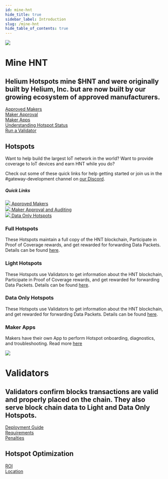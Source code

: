 ```yaml
---
id: mine-hnt
hide_title: true
sidebar_label: Introduction
slug: /mine-hnt
hide_table_of_contents: true
---
```



<div class="container" style={{ padding: 0, marginBottom: 60 }}>
  <div class="row">
    <div class="col col--12">
      <div class="flex">
        <img className="headericon" src={useBaseUrl('img/mine-hnt/minehnticon.png')} />
        <div className="headertext">
          <h1 style={{ marginTop: 0 }}>Mine HNT</h1>
          <h2 className="subtitle">
            Helium Hotspots mine $HNT and were originally built by Helium, Inc. but are now built by
            our growing ecosystem of approved manufacturers.
          </h2>
          <div>
            <a href="/mine-hnt/full-hotspots">
              <span class="badge badge--secondary">Approved Makers</span>
            </a><br>
            <a href="/mine-hnt/full-hotspots/become-a-maker/maker-approval-auditing">
              <span class="badge badge--secondary">Maker Approval</span>
            </a><br>
            <a href="/mine-hnt/maker-apps">
              <span class="badge badge--secondary">Maker Apps</span>
            </a><br>
            <a href="/mine-hnt/understanding-hotspot-status">
              <span class="badge badge--secondary">Understanding Hotspot Status</span>
            </a><br>
            <a href="/mine-hnt/validators">
              <span class="badge badge--secondary">Run a Validator</span>
            </a>
          </div>
        </div>
      </div>
    </div>
  </div>
</div>

<div class="container" style={{ padding: 0 }}>
  <div class="row">
    <div class="col col--12">
      <h2>Hotspots</h2>
    </div>
    <div class="col col--6">
      <p>
        Want to help build the largest IoT network in the world? Want to provide coverage to IoT
        devices and earn HNT while you do?
      </p>
      <p style={{ marginBottom: 40 }}>
        Check out some of these quick links for help getting started or join us in the
        #gateway-development channel on <a href="https://discord.gg/helium">our Discord</a>.
      </p>
    </div>
    <div class="col col--5 col--offset-1 " style={{ marginBottom: 100 }}>
      <h5 style={{ marginTop: 0 }}>Quick Links</h5>
      <a className="block" href="/mine-hnt/full-hotspots">
        <img className="docicon" src={useBaseUrl('img/icons/docicon.svg')} /> Approved Makers
      </a><br>
      <a className="block" href="/mine-hnt/full-hotspots/become-a-maker/maker-approval-auditing">
        <img className="docicon" src={useBaseUrl('img/icons/docicon.svg')} /> Maker Approval and
        Auditing
      </a><br>
      <a className="block" href="/mine-hnt/data-only-hotspots">
        <img className="docicon" src={useBaseUrl('img/icons/docicon.svg')} /> Data Only Hotspots
      </a><br>
    </div>
  </div>
  <div class="row">
    <div class="col col--6 borderTop">
      <div>
        <h3>Full Hotspots</h3>
        <p style={{ marginBottom: 40 }}>
          These Hotspots maintain a full copy of the HNT blockchain, Participate in Proof of
          Coverage rewards, and get rewarded for forwarding Data Packets. Details can be found
          <a href="https://docs.helium.com/mine-hnt/full-hotspots">here</a>.
        </p>
      </div>
    </div>
    <div class="col col--6 borderTop">
      <div>
        <h3>Light Hotspots</h3>
        <p style={{ marginBottom: 40 }}>
          These Hotspots use Validators to get information about the HNT blockchain, Participate in
          Proof of Coverage rewards, and get rewarded for forwarding Data Packets. Details can be found
          <a href="https://docs.helium.com/mine-hnt/light-hotspots">here</a>.
        </p>
      </div>
    </div>
    <div class="col col--6 borderTop">
      <div>
        <h3>Data Only Hotspots</h3>
        <p style={{ marginBottom: 40 }}>
          These Hotspots use Validators to get information about the HNT blockchain, and get
          rewarded for forwarding Data Packets. Details can be found 
          <a href="https://docs.helium.com/mine-hnt/data-only-hotspots">here</a>.
        </p>
      </div>
    </div>
    <div class="col col--6 borderTop">
      <div>
        <h3>Maker Apps</h3>
        <p style={{ marginBottom: 40 }}>
          Makers have their own App to perform Hotspot onboarding, diagnostics, and troubleshooting. Read more
          <a href="/mine-hnt/maker-apps">here</a>
        </p>
      </div>
    </div>
  </div>
</div>

<div class="container" style={{ padding: 0, marginBottom: 60 }}>
  <div class="row">
    <div class="col col--12">
      <div class="flex">
        <img className="headericon" src={useBaseUrl('img/validators/runvalidator.png')} />
        <div className="headertext">
          <h1 style={{ marginTop: 0 }}>Validators</h1>
          <h2 className="subtitle">
            Validators confirm blocks transactions are valid and properly placed on the chain. They
            also serve block chain data to Light and Data Only Hotspots.
          </h2>
          <div>
            <a href="/mine-hnt/validators/mainnet/deployment-guide">
              <span class="badge badge--secondary">Deployment Guide</span><br>
            </a>
            <a href="/mine-hnt/validators/requirements/">
              <span class="badge badge--secondary">Requirements</span><br>
            </a>
            <a href="/mine-hnt/validators/penalties">
              <span class="badge badge--secondary">Penalties</span>
            </a>
          </div>
        </div>
      </div>
    </div>
  </div>
</div>
<h2>Hotspot Optimization</h2>
<a href="https://tanny.gitbook.io/tannys-helium-support/optimization/roi" target="_blank">ROI</a><br>
<a href="https://tanny.gitbook.io/tannys-helium-support/optimization/location" target="_blank">Location</a>

